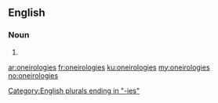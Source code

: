 ==English==

===Noun===
{{head|en|plural}}

# {{plural of|oneirology|lang=en|nocat=1}}

[[Category:English plurals ending in "-ies"]]

[[ar:oneirologies]]
[[fr:oneirologies]]
[[ku:oneirologies]]
[[my:oneirologies]]
[[no:oneirologies]]
